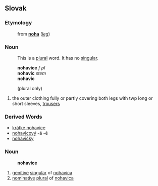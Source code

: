 ==Slovak==
===Etymology===
:from '''[[noha#Slovak|noha]]''' (''[[leg]]'')
===Noun===
:This is a [[plural]] word. It has no [[singular]].

:'''nohavice''' ''f pl''
:'''nohavic''' ''stem''
:'''nohavíc''' ''{{genpl}}''
:{{decpat}} {{ulica}} (plural only)
# the outer clothing fully or partly covering both legs with twp long or short sleeves, [[trousers]]
===Derived Words===
* [[krátke nohavice]]
* [[nohavicový]] -á -é
* [[nohavičky]]
===Noun===
:'''nohavice'''
# [[genitive]] [[singular]] of [[nohavica#Slovak|nohavica]]
# [[nominative]] [[plural]] of [[nohavica#Slovak|nohavica]]